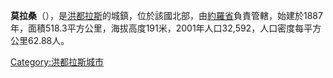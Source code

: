 '''莫拉桑'''（{{lang-es|Morazán}}），是[[洪都拉斯|洪都拉斯]]的城鎮，位於該國北部，由[[約羅省|約羅省]]負責管轄，始建於1887年，面積518.3平方公里，海拔高度191米，2001年人口32,592，人口密度每平方公里62.88人。

{{Coord|15|19|N|87|36|W|source:itwiki_region:HN|display=title}}

{{Honduras-geo-stub}}
[[Category:洪都拉斯城市|Category:洪都拉斯城市]]